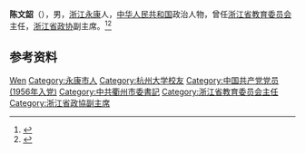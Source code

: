'''陈文韶'''（{{bd|1937年|9月|}}），男，[[浙江|浙江]][[永康市|永康]]人，[[中华人民共和国|中华人民共和国]]政治人物，曾任[[浙江省教育委员会|浙江省教育委员会]]主任，[[浙江省政协|浙江省政协]]副主席。<ref>{{Cite book|title=中华人民共和国职官志|author=何虎生, 李耀东, 向常福主编|publisher=中国社会出版社|year=2003|isbn=9787800883934|location=北京|pages=}}</ref><ref>{{Cite web|title=纪念改革开放40周年特别节目（二）陈文韶：建市伊始百事待兴|url=http://www.qz123.com/html/480/20181217/news_show_202432.html|accessdate=2020-09-07|work=衢州传媒网}}</ref>

== 参考资料 ==
{{reflist}}

{{中国人物小作品}}

{{Authority control}}
{{DEFAULTSORT:Chen陈}}
[[Category:陈姓|Wen]]
[[Category:永康市人|Category:永康市人]]
[[Category:杭州大学校友|Category:杭州大学校友]]
[[Category:中国共产党党员_(1956年入党)|Category:中国共产党党员 (1956年入党)]]
[[Category:中共衢州市委書記|Category:中共衢州市委書記]]
[[Category:浙江省教育委员会主任|Category:浙江省教育委员会主任]]
[[Category:浙江省政協副主席|Category:浙江省政協副主席]]